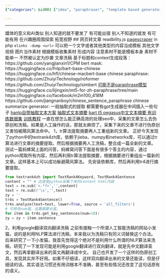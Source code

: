 ```yaml
---
{"categories": &id001 ["idea", "paraphraser", "template based generator"], "category": "Content Creation", "date": "2022-07-15 05:37:00", "description": "The article explores different methods for content creation, such as using templates, web scraping, AI models, and Python's textrank4zh library for summarization. It also addresses the limitations of using Google's translation tool for ghostwriting due to grammar and context issues.", "tags": *id001, "title": "模板创作模式 自媒体 洗稿"}

---
```


------
媒体的意义和AI类似 别人知道的就不要发了 有可能出错 别人不知道的就发 有可能有用 在兴趣圈周围探索 拓宽视野
## 网页转文章
readbility.js
[pagescraper](https://github.com/Nixes/PageScraper) in php
`elinks -dump <url>`
可以把一个文字或者其他类型的内容当成模板 其他文字 视频 图片当作素材 根据模板收集素材 形成内容 注意素材不能是模板本身 素材不能单一 不然被认定为抄袭
文章洗稿 基于标题和context生成段落：
https://github.com/yangjianxin1/CPM
bert mask:
https://huggingface.co/fnlp/bart-base-chinese
https://huggingface.co/hfl/chinese-macbert-base
chinese paraphrase:
https://github.com/ZhuiyiTechnology/roformer
https://github.com/ZhuiyiTechnology/simbert
[可能不是paraphrase模型](https://github.com/ZhuiyiTechnology/WoBERT)
https://huggingface.co/lijingxin/mt5-for-zh-paraphrase/tree/main
https://huggingface.co/facebook/m2m100_418M
https://github.com/jiangnanboy/chinese_sentence_paraphrase
chinese summarize generator:
一般抽取式的提取 都需要有gpt生成器在中间插入一些句子
[hanlp自带抽取文本方案](https://blog.csdn.net/Thefreelittle/article/details/121342813)
[抽取式文本摘要](https://www.bbsmax.com/A/pRdB0nQGJn/)
[bart t5 pegasus中文文本摘要 有训练数据集](https://github.com/downw/summrization) [训练教程](https://blog.csdn.net/weixin_43718786/article/details/119741580)
一直在想怎么能正确高效的处理seo中，采集的文章怎么去伪原创和洗稿。如果是人工操作的话，那就太麻烦了。采集下来的文章不进行伪原创又害怕被飓风算法命中。
1，tr算法提取摘要再人工重组新的文章。
正好今天发现了python中的textrank4zh库，依赖于jieba、numpy和networkx库，可以通过tr算法进行文章的摘要提取。然后根据摘要再人工洗稿，整合成一篇全新的文章。
测试一篇蚂蜂窝上面的问答，蚂蜂窝问答下面是有很多个答主的内容，通过python爬取所有内容，然后再利用tr算法提取摘要，根据摘要进行重组出一篇新的文章。这样基本上可以成功躲避飓风算法。
先安装依赖库，然后再利用tr4进行摘要提取。
```python
from textrank4zh import TextRank4Keyword, TextRank4Sentence
content = "" # 这里是python采集下来的content html内容
text = re.sub('<.*?>','',content)
text = re.sub(r'\s','',text)
zy = ''
tr4s = TextRank4Sentence()
tr4s.analyze(text=text, lower=True, source = 'all_filters')
# 可修改num值，设置摘要长度。
for item in tr4s.get_key_sentences(num=10):
zy = zy + item.sentence
```
2，利用google翻译双向翻译洗稿
之前有接触一个所谓人工智能洗稿的网站小发猫，说的是利用NLP算法进行洗稿，本来我以为洗稿只有同义词替换这个办法。
后来研究了一下小发猫，我首先觉得这个绝对不是利用什么所谓的NLP算法来洗稿，研究了一下发现可能是利用google翻译进行双向翻译，就是先中文翻译英文，然后再拿翻译出来的英文再翻译成中文。
自己也开发了一个这样的伪原创工具，发现其实并不好用。如果不仔细读，这样双向翻译出来的文章还能读，但是仔细读的话。其实语法习惯还有用词根本不准确，甚至有些情况还改变了这句话原有的语义。
